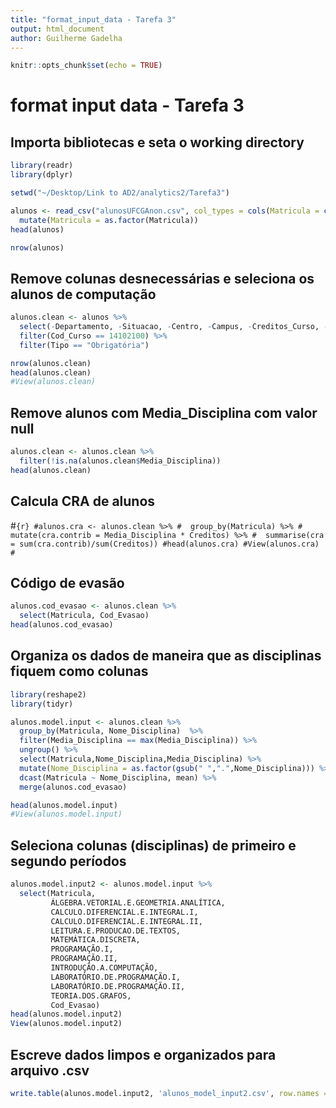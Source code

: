 ```yaml
---
title: "format_input_data - Tarefa 3"
output: html_document
author: Guilherme Gadelha
---
```


```r
knitr::opts_chunk$set(echo = TRUE)
```

# format input data - Tarefa 3

## Importa bibliotecas e seta o working directory

```r

library(readr)
library(dplyr)

setwd("~/Desktop/Link to AD2/analytics2/Tarefa3")
```


```r
alunos <- read_csv("alunosUFCGAnon.csv", col_types = cols(Matricula = col_character())) %>%
  mutate(Matricula = as.factor(Matricula))
head(alunos)

nrow(alunos)
```

## Remove colunas desnecessárias e seleciona os alunos de computação
```r
alunos.clean <- alunos %>%
  select(-Departamento, -Situacao, -Centro, -Campus, -Creditos_Curso, -Periodo_Ingresso, -Periodo_Relativo, -Nome_Curso, -Cod_Disciplina) %>%
  filter(Cod_Curso == 14102100) %>%
  filter(Tipo == "Obrigatória")

nrow(alunos.clean)
head(alunos.clean)
#View(alunos.clean)
```


## Remove alunos com Media_Disciplina com valor null
```r
alunos.clean <- alunos.clean %>%
  filter(!is.na(alunos.clean$Media_Disciplina))
head(alunos.clean)
```


## Calcula CRA de alunos
#```{r}
#alunos.cra <- alunos.clean %>%
#  group_by(Matricula) %>%
#  mutate(cra.contrib = Media_Disciplina * Creditos) %>%
#  summarise(cra = sum(cra.contrib)/sum(Creditos))
#head(alunos.cra)
#View(alunos.cra)
#```

## Código de evasão
```r
alunos.cod_evasao <- alunos.clean %>%
  select(Matricula, Cod_Evasao)
head(alunos.cod_evasao)
```



## Organiza os dados de maneira que as disciplinas fiquem como colunas
```r
library(reshape2)
library(tidyr)

alunos.model.input <- alunos.clean %>%
  group_by(Matricula, Nome_Disciplina)  %>%
  filter(Media_Disciplina == max(Media_Disciplina)) %>%
  ungroup() %>%
  select(Matricula,Nome_Disciplina,Media_Disciplina) %>% 
  mutate(Nome_Disciplina = as.factor(gsub(" ",".",Nome_Disciplina))) %>%
  dcast(Matricula ~ Nome_Disciplina, mean) %>%
  merge(alunos.cod_evasao)

head(alunos.model.input)
#View(alunos.model.input)

```

## Seleciona colunas (disciplinas) de primeiro e segundo períodos
```r
alunos.model.input2 <- alunos.model.input %>%
  select(Matricula, 
         ÁLGEBRA.VETORIAL.E.GEOMETRIA.ANALÍTICA,
         CALCULO.DIFERENCIAL.E.INTEGRAL.I,
         CALCULO.DIFERENCIAL.E.INTEGRAL.II,
         LEITURA.E.PRODUCAO.DE.TEXTOS,
         MATEMÁTICA.DISCRETA,
         PROGRAMAÇÃO.I,
         PROGRAMAÇÃO.II,
         INTRODUÇÃO.A.COMPUTAÇÃO,
         LABORATÓRIO.DE.PROGRAMAÇÃO.I,
         LABORATÓRIO.DE.PROGRAMAÇÃO.II,
         TEORIA.DOS.GRAFOS,
         Cod_Evasao)
head(alunos.model.input2)
View(alunos.model.input2)
```


## Escreve dados limpos e organizados para arquivo .csv
```r
write.table(alunos.model.input2, 'alunos_model_input2.csv', row.names = FALSE, sep = ",")
```



